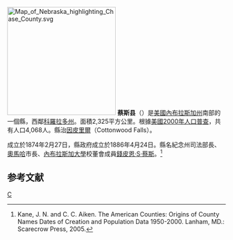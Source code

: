 {{noteTA
|T=zh-hans:蔡斯县 (内布拉斯加州);zh-hk:蔡斯縣 (內布拉斯加州);zh-tw:蔡斯郡 (內布拉斯加州);
|1=zh-hans:县;zh-hk:縣;zh-tw:郡;
}}

{{Otheruses|蔡斯縣|subject=美國內布拉斯加州的一個縣|other=同名的縣}}
[[File:Map_of_Nebraska_highlighting_Chase_County.svg|250px]]
'''蔡斯县'''（{{lang-en|Chase County}}）是[[美國|美國]][[內布拉斯加州|內布拉斯加州]]南部的一個縣，西鄰[[科羅拉多州|科羅拉多州]]。面積2,325平方公里。根據[[美國2000年人口普查|美國2000年人口普查]]，共有人口4,068人。縣治[[因皮里爾_(內布拉斯加州)|因皮里爾]]（Cottonwood Falls）。

成立於1874年2月27日，縣政府成立於1886年4月24日。縣名紀念州司法部長、[[奧馬哈|奧馬哈]]市長、[[內布拉斯加大學|內布拉斯加大學]]校董會成員[[錢皮恩·S·蔡斯|錢皮恩·S·蔡斯]]。<ref>Kane, J. N. and C. C. Aiken. The American Counties: Origins of County Names Dates of Creation and Population Data 1950-2000. Lanham, MD.: Scarecrow Press, 2005.</ref>

==参考文献==
<div class="references-small">
<references />
</div>

{{內布拉斯加州}}

[[Category:內布拉斯加州行政區劃|C]]
